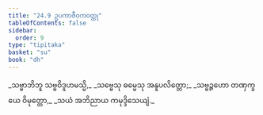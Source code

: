 ```yaml
---
title: "24.9 ဥပကာဇီဝကဝတ္ထု"
tableOfContents: false
sidebar:
  order: 9
type: "tipitaka"
basket: "su"
book: "dh"
---
```



<DynamicBreadcrumb />

<Division number="353" book="dh" e="ch" v="18" p="64">

<Paragraph number="379" type="verses" book="dh">
_သဗ္ဗာဘိဘူ သဗ္ဗဝိဒူဟမသ္မိ,_  
_သဗ္ဗေသု ဓမ္မေသု အနူပလိတ္တော;_  
_သဗ္ဗဉ္ဇဟော တဏှက္ခယေ ဝိမုတ္တော,_  
_သယံ အဘိညာယ ကမုဒ္ဒိသေယျံ._
</Paragraph>
</Division>